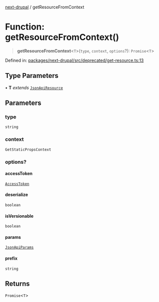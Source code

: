 [next-drupal](../globals.mdx) / getResourceFromContext

# Function: getResourceFromContext()

> **getResourceFromContext**\<`T`\>(`type`, `context`, `options`?): `Promise`\<`T`\>

Defined in: [packages/next-drupal/src/deprecated/get-resource.ts:13](https://github.com/chapter-three/next-drupal/blob/f82409096888c944dd3eff45bf555062558ddd42/packages/next-drupal/src/deprecated/get-resource.ts#L13)

## Type Parameters

• **T** _extends_ [`JsonApiResource`](../interfaces/JsonApiResource.mdx)

## Parameters

### type

`string`

### context

`GetStaticPropsContext`

### options?

#### accessToken

[`AccessToken`](../interfaces/AccessToken.mdx)

#### deserialize

`boolean`

#### isVersionable

`boolean`

#### params

[`JsonApiParams`](../type-aliases/JsonApiParams.mdx)

#### prefix

`string`

## Returns

`Promise`\<`T`\>
